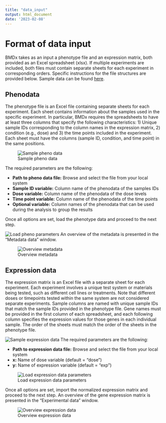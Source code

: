 ```yaml
---
title: "data_input"
output: html_document
date: '2023-02-08'
---
```


# Format of data input

BMDx takes as an input a phenotype file and an expression matrix, both provided as an Excel spreadsheet (xlsx). If multiple experiments are included, both files must contain separate sheets for each experiment in corresponding orders. Specific instructions for the file structures are provided below. Sample data can be found [here](https://github.com/Greco-Lab/BMDx).

## Phenodata
The phenotype file is an Excel file containing separate sheets for each experiment. Each sheet contains information about the samples used in the specific experiment. In particular, BMDx requires the spreadsheets to have at least three columns that specify the following characteristics: 1) Unique sample IDs corresponding to the column names in the expression matrix, 2) condition (e.g., dose) and 3) the time points included in the experiment. Each sheet must have the columns (sample ID, condition, and time point) in the same positions.

![Sample pheno data](imgs/input_data/pheno.png)

The required parameters are the following:

- **Path to pheno data file:** Browse and select the file from your local system
- **Sample ID variable:** Column name of the phenodata of the samples IDs
- **Dose variable:** Column name of the phenodata of the dose levels
- **Time point variable:** Column name of the phenodata of the time points
- **Optional variable:** Column names of the phenodata that can be used during the analysis to group the results

Once all options are set, load the phenotype data and proceed to the next step. 

![Load pheno parameters](imgs/input_data/load_pheno.png)
An overview of the metadata is presented in the "Metadata data" window.

![Overview metadata](imgs/input_data/overview_of_metadata.png)

##  Expression data

The expression matrix is an Excel file with a separate sheet for each experiment. Each experiment involves a unique test system or materials being tested, such as different cell lines or treatments. Note that different doses or timepoints tested within the same system are not considered separate experiments. Sample columns are named with unique sample IDs that match the sample IDs provided in the phenotype file. Gene names must be provided in the first column of each spreadsheet, and each following column specifies the expression values for those genes in each individual sample. The order of the sheets must match the order of the sheets in the phenotype file.

![Sample expression data](imgs/input_data/exp.png)
The required parameters are the following:

- **Path to expression data file:** Browse and select the file from your local system
- **x:** Name of dose variable (default = "dose")
- **y:** Name of expression variable (default = "exp")

![Load expression data parameters](imgs/input_data/load_exp.png)

Once all options are set, import the normalized expression matrix and proceed to the next step. An overview of the gene expression matrix is presented in the "Experimental data" window.

![Overview expression data](imgs/input_data/overview_experimental_data.png)



